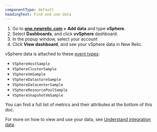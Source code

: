 ```yaml
---
componentType: default
headingText: Find and use data
---
```



1. Go to **[one.newrelic.com](https://one.newrelic.com) > Add data** and type **vSphere**.
2. Select **Dashboards**, and click **vvSphere** dashboard.
3. In the popup window, select your account
4. Click **View dashboard**, and see your vSphere data in New Relic.

vSphere data is attached to these [event types](/docs/using-new-relic/welcome-new-relic/getting-started/glossary#event):

* `VSphereHostSample`
* `VSphereClusterSample`
* `VSphereVmSample`
* `VSphereDatastoreSample`
* `VSphereDatacenterSample`
* `VSphereResourcePoolSample`
* `VSphereSnapshotVmSample`

You can find a full list of metrics and their attributes at the bottom of this doc. 

For more on how to view and use your data, see [Understand integration data](/docs/infrastructure/integrations/find-use-infrastructure-integration-data).

